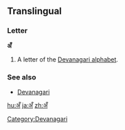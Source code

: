 {{also|अ|अं}}
==Translingual==

===Letter===
'''अँ'''

# A letter of the [[Devanagari alphabet]].

===See also===
* [[w:Devanagari|Devanagari]]

[[Category:Devanagari]]

[[hu:अँ]]
[[ja:अँ]]
[[zh:अँ]]